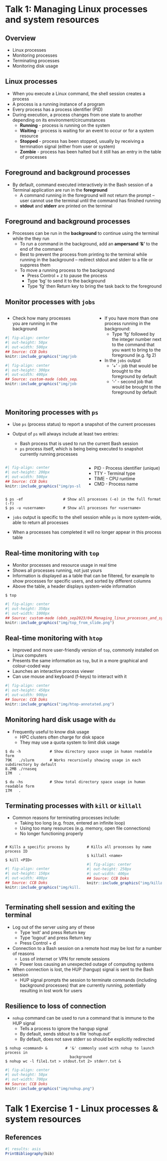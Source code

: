 # Talk 1: Managing Linux processes and system resources

## Overview

- Linux processes
- Monitoring processes
- Terminating processes
- Monitoring disk usage

## Linux processes

- When you execute a Linux command, the shell session creates a process
- A process is a running instance of a program
- Every process has a process identifier (PID)
- During execution, a process changes from one state to another depending on its environment/circumstances
  + **Running** - process is running on the system
  + **Waiting** - process is waiting for an event to occur or for a system resource
  + **Stopped** - process has been stopped, usually by receiving a termination signal (either from user or system)
  + **Zombie** - process has been halted but it still has an entry in the table of processes

## Foreground and background processes

- By default, command executed interactively in the Bash session of a Terminal application are run in the **foreground**
  + A command running in the foreground will not return the prompt -- user cannot use the terminal until the command has finished running
  + **stdout** and **stderr** are printed on the terminal

## Foreground and background processes

- Processes can be run in the **background** to continue using the terminal while the they run
  + To run a command in the background, add an **ampersand '&'** to the end of the command
  + Best to prevent the process from printing to the terminal while running in the background -- redirect stdout and stderr to a file or suppress them
  + To move a running process to the background
    - Press Control + z to pause the process
    - Type 'bg' to send it to the background
    - Type 'fg' then Return key to bring the task back to the foreground

## Monitor processes with `jobs`

:::: {.columns}

::: {.column width="50%"}

- Check how many processes you are running in the background

```r
#| fig-align: center
#| out-height: 50px
#| out-width: 500px
## Source: CCB Doks
knitr::include_graphics("img/jobs.png")
```

```r
#| fig-align: center
#| out-height: 300px
#| out-width: 400px
## Source: custom-made (obds_sep2023/04_Managing_linux_processes_and_system_resources.pptx, slide 5)
knitr::include_graphics("img/jobs_option.png")
```

:::

::: {.column width="5%"}

:::

::: {.column width="45%"}

- If you have more than one process running in the background:
  + Type 'fg' followed by the integer number next to the command that you want to bring to the foreground (e.g. fg 2)
  
- In the `jobs` output 
  + '+' - job that would be brought to the foreground by default
  + '-' - second job that would be brought to the foreground by default
  
:::

::::

## Monitoring processes with `ps`

- Use `ps` (process status) to report a snapshot of the current processes

- Output of `ps` will always include at least two entries:
  + Bash process that is used to run the current Bash session
  + `ps` process itself, which is being being executed to snapshot currently running processes

:::: {.columns}

::: {.column width="50%"}

```r
#| fig-align: center
#| out-height: 200px
#| out-width: 500px
## Source: CCB Doks
knitr::include_graphics("img/ps-sleep.png")
```

:::

::: {.column width="50%"}

  + PID  - Process identifier (unique)
  + TTY  - Terminal type
  + TIME - CPU runtime
  + CMD  - Process name
  
:::

::::

```
$ ps -ef                  # Show all processes (-e) in the full format (-f)
$ ps -u <username>        # Show all processes for <username>
```

- `jobs` output is specific to the shell session while `ps` is more system-wide, able to return all processes

- When a processes has completed it will no longer appear in this process table

## Real-time monitoring with `top`

- Monitor processes and resource usage in real time
- Shows all processes running, not just yours
- Information is displayed as a table that can be filtered, for example to show processes for specific users, and sorted by different columns
- Above the table, a header displays system-wide information 

```
$ top
```

```r
#| fig-align: center
#| out-height: 350px
#| out-width: 1000px
## Source: custom-made (obds_sep2023/04_Managing_linux_processes_and_system_resources.pptx, slide 7)
knitr::include_graphics("img/top_from_slide.png")
```

## Real-time monitoring with `htop`

- Improved and more user-friendly version of `top`, commonly installed on Linux computers
- Presents the same information as `top`, but in a more graphical and colour-coded way
 - Launches an interactive process viewer
 - Can use mouse and keyboard (f-keys) to interact with it

```r
#| fig-align: center
#| out-height: 450px
#| out-width: 900px
## Source: CCB Doks
knitr::include_graphics("img/htop-annotated.png")
```

##  Monitoring hard disk usage with `du`

- Frequently useful to know disk usage
  + HPC clusters often charge for disk space
  + They may use a quota system to limit disk usage

```
$ du -h             # Show directory space usage in human readable form
79K   ./slurm       # Works recursively showing usage in each subdirectory by default
8.2MB ./rnaseq
17M   .

$ du -hs            # Show total directory space usage in human readable form
17M   .
```

## Terminating processes with `kill` or `killall`

- Common reasons for terminating processes include:
  + Taking too long (e.g. froze, entered an infinite loop)
  + Using too many resources (e.g. memory, open file connections)
  + No longer functioning properly

:::: {.columns}

::: {.column width="50%"}

```
# Kills a specific process by process ID

$ kill <PID>     
```

```r
#| fig-align: center
#| out-height: 150px
#| out-width: 400px
## Source: CCB Doks
knitr::include_graphics("img/kill.png")
```

:::

::: {.column width="50%"}

```
# Kills all processes by name

$ killall <name>  
```

```r
#| fig-align: center
#| out-height: 250px
#| out-width: 400px
## Source: CCB Doks
knitr::include_graphics("img/killall.png")
```

:::

::::

## Terminating shell session and exiting the terminal

- Log out of the server using any of these
  + Type 'exit' and press Return key 
  + Type 'logout' and press Return key 
  + Press Control + d
  
- Connection to a Bash session on a remote host may be lost for a number of reasons
  + Loss of internet or VPN for remote sessions
  + Power loss causing an unexpected outage of computing systems

- When connection is lost, the HUP (hangup) signal is sent to the Bash session 
  + HUP signal prompts the session to terminate commands (including background processes) that are currently running, potentially resulting in lost work for users

## Resilience to loss of connection

- `nohup` command can be used to run a command that is immune to the HUP signal
  + Tells a process to ignore the hangup signal
  + By default, sends stdout to a file 'nohup.out'
  + By default, does not save stderr so should be explicitly redirected

```
$ nohup <command> &        # '&' commonly used with nohup to launch process in 
                             background
$ nohup wc -l file1.txt > stdout.txt 2> stderr.txt &
```

```r
#| fig-align: center
#| out-height: 50px
#| out-width: 700px
## Source: CCB Doks
knitr::include_graphics("img/nohup.png")
```

# Talk 1 Exercise 1 - Linux processes & system resources

<!-- @sec-Talk1Exercise1 -->

## References

```r
#| results: asis
PrintBibliography(bib)
```